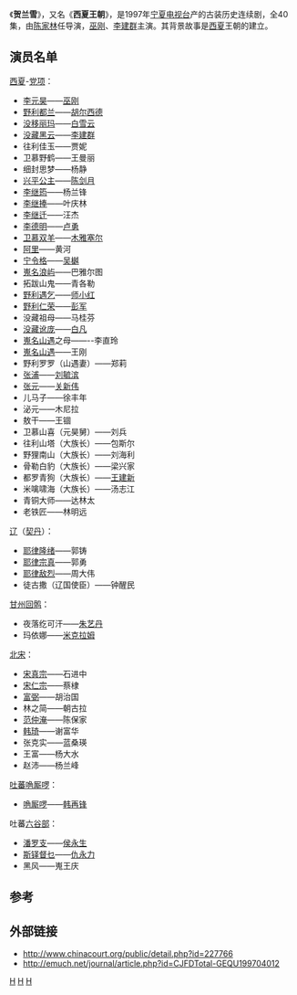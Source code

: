 《'''贺兰雪'''》，又名《'''西夏王朝'''》，是1997年[[宁夏电视台|宁夏电视台]]产的古装历史连续剧，全40集，由[[陈家林|陈家林]]任导演，[[巫刚|巫刚]]、[[李建群_(演员)|李建群]]主演。其背景故事是[[西夏|西夏]]王朝的建立。

== 演员名单 ==
[[西夏|西夏]]-[[党项|党项]]：　
*[[李元昊|李元昊]]——[[巫刚|巫刚]]
*[[野利皇后|野利都兰]]——[[胡尔西德|胡尔西德]]
*[[没移皇后|没移丽玛]]——[[白雪云|白雪云]]
*[[没藏皇后_(李元昊)|没藏黑云]]——[[李建群_(演员)|李建群]]
*往利佳玉——贾妮
*卫慕野鹤——王曼丽
*细封思梦——杨静
*[[兴平公主_(辽)|兴平公主]]——[[陈剑月|陈剑月]]
*[[李继筠_(北宋)|李继筠]]——杨兰锋
*[[李继捧|李继捧]]——叶庆林
*[[李继迁|李继迁]]——汪杰
*[[李德明|李德明]]——[[卢勇_(演员)|卢勇]]
*[[卫慕双羊|卫慕双羊]]——[[木雅塞尔|木雅塞尔]]
*[[阿哩|阿里]]——黄河
*[[宁令哥|宁令格]]——[[吴樾|吴樾]]
*[[嵬名浪屿|嵬名浪屿]]——巴雅尔图
*拓跋山鬼——青各勒
*[[野利遇乞|野利遇乞]]——[[师小红|师小红]]
*[[野利仁荣|野利仁荣]]——[[彭军|彭军]]
*没藏祖母——马桂芬
*[[没藏讹庞|没藏讹庞]]——[[白凡_(藝人)|白凡]]
*[[嵬名山遇|嵬名山遇]]之母——--李直玲
*[[山遇惟亮|嵬名山遇]]——王刚
*野利罗罗（山遇妻）——郑莉
*[[张浦|张浦]]——[[刘毓滨|刘毓滨]]
*[[張元_(西夏)|张元]]——[[关新伟|关新伟]]
*儿马子——徐丰年
*泌元——木尼拉
*敖干——王锢
*卫慕山喜（元昊舅）——刘兵
*往利山塔（大族长）——包斯尔
*野狸南山（大族长）——刘海利
*骨勒白豹（大族长）——梁兴家
*都罗青狗（大族长）——[[王建新_(1970年)|王建新]]
*米噙啸海（大族长）——汤志江
*青铜大师——达林太
*老铁匠——林明远
[[辽|辽]]（[[契丹|契丹]]）：
*[[耶律隆绪|耶律隆绪]]——郭铸
*[[耶律宗真|耶律宗真]]——郭勇
*[[耶律敌烈|耶律敌烈]]——周大伟
*徒古撒（辽国使臣）——钟醒民
[[甘州回鹘|甘州回鹘]]：
*夜落纥可汗——[[朱艺丹|朱艺丹]]
*玛依娜——[[米克拉姆|米克拉姆]]
[[北宋|北宋]]：
*[[宋真宗|宋真宗]]——石进中
*[[宋仁宗|宋仁宗]]——蔡棣
*[[富弼|富弼]]——胡治国
*林之简——朝古拉
*[[范仲淹|范仲淹]]——陈保家
*[[韩琦|韩琦]]——谢富华
*张克实——蓝桑瑛
*王富——杨大水
*赵沛——杨兰峰
[[吐蕃|吐蕃]][[唃厮啰|唃厮啰]]：
*[[唃厮啰|唃厮啰]]——[[韩再锋|韩再锋]]
吐蕃[[六谷部|六谷部]]：
*[[潘罗支|潘罗支]]——[[侯永生|侯永生]]
*[[厮铎督|斯铎督乜]]——[[仇永力|仇永力]]
*黑风——嵬王庆

==参考==
{{reflist}}

== 外部链接 ==
*http://www.chinacourt.org/public/detail.php?id=227766
*http://emuch.net/journal/article.php?id=CJFDTotal-GEQU199704012{{Dead link|date=2019年11月 |bot=InternetArchiveBot |fix-attempted=yes }}

[[Category:1997年中國電視劇集|H]]
[[Category:亞洲電視外購劇集|H]]
[[Category:西夏背景電視劇|H]]
